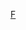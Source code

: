 {{Navbox
|name      = FreeBSD
|title     = [[FreeBSD]]项目
|listclass = hlist

|group1 = [[FreeBSD]]
|list1  = 
*{{tsl|en|FreeBSD Core Team|FreeBSD核心团队}}
*{{tsl|en|FreeBSD Documentation License|FreeBSD文档许可证}}
*{{tsl|en|FreeBSD Foundation|FreeBSD基金会}}
*[[FreeBSD Ports]]
*{{tsl|en|History of FreeBSD|FreeBSD历史|历史}}

|group2 = 子系统
|list2 = 
*{{tsl|en|busdma}}
*{{tsl|en|GEOM}}
*[[Ipfirewall]]
*[[FreeBSD jail]]
*{{tsl|en|Netgraph}}
*{{tsl|en|OpenPAM}}
*{{tsl|en|OpenBSM}}
*{{tsl|en|PF (firewall)|pf (防火墙)|pf}}
*{{tsl|en|Soft updates}}
*{{tsl|en|ULE scheduler}}
*{{tsl|en|bhyve}}
*[[高可用存储]]
*{{tsl|en|portsnap}}
*[[kqueue]]
*{{tsl|en|geom raid5}}
*{{tsl|en|Geli (software)||geli}}
*{{tsl|en|moused}}
*{{tsl|en|Vinum volume manager}}

|group3 = 人物
|list3  = 
*{{tsl|en|Jordan Hubbard}}
*{{tsl|en|Poul-Henning Kamp}}
*{{tsl|en|Michael J. Karels|Mike Karels}}
*{{tsl|en|Ben Laurie}}
*{{tsl|en|Samuel J Leffler|Sam Leffler}}
*{{tsl|en|Marshall Kirk McKusick}}
*{{tsl|en|Diomidis Spinellis}}
*{{tsl|en|Robert Watson (computer scientist)||Robert Watson}}
*{{tsl|en|Dru Lavigne}}

|group4 = {{tsl|en|List of products based on FreeBSD|基于FreeBSD的产品列表|衍生品}}
|list4  = {{Navbox subgroup
  |group1 = [[开源软件]]
  |list1  = 
* {{tsl|en|BSD Router Project|BSD路由器项目}}
* [[XNU]]
** [[Darwin (操作系统)|Darwin]]
* [[DesktopBSD]]
* [[DragonFly BSD]]
* [[TrueNAS]]
* [[FreeSBIE]]
* [[GhostBSD]]
* [[银河麒麟#FreeBSD_Kylin|银河麒麟]]
* [[MidnightBSD]]
* [[m0n0wall]]
* [[TrueOS]]
* [[PfSense]]
* [[GhostBSD]]
* [[FuryBSD]]
* [[GNU variants|GNU/kFreeBSD]]
* {{tsl|en|Gentoo/FreeBSD}}

  |group5 = [[专有软件]]
  |list5  = 
* {{tsl|en|Junos}}
* [[macOS]]
* [[iOS]]
* [[tvOS]]
* [[watchOS]]
* [[任天堂Switch系统软件|任天堂Switch操作系统]]
* [[PlayStation 3系统软件|PlayStation 3操作系统]]
* [[PlayStation 4系统软件|PlayStation 4操作系统]]
* [[PlayStation Vita系统软件|PlayStation Vita操作系统]]

  }}
}}<noinclude>
[[Category:操作系统模板|F]]
</noinclude>